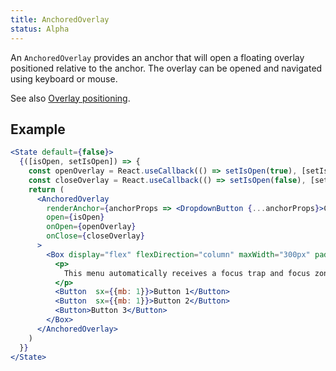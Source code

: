 ```yaml
---
title: AnchoredOverlay
status: Alpha
---
```


An `AnchoredOverlay` provides an anchor that will open a floating overlay positioned relative to the anchor.
The overlay can be opened and navigated using keyboard or mouse.

See also [Overlay positioning](/Overlay#positioning).

## Example

```jsx live
<State default={false}>
  {([isOpen, setIsOpen]) => {
    const openOverlay = React.useCallback(() => setIsOpen(true), [setIsOpen])
    const closeOverlay = React.useCallback(() => setIsOpen(false), [setIsOpen])
    return (
      <AnchoredOverlay
        renderAnchor={anchorProps => <DropdownButton {...anchorProps}>Click me to open</DropdownButton>}
        open={isOpen}
        onOpen={openOverlay}
        onClose={closeOverlay}
      >
        <Box display="flex" flexDirection="column" maxWidth="300px" padding={2}>
          <p>
            This menu automatically receives a focus trap and focus zone. Use up/down keys to navigate between buttons
          </p>
          <Button  sx={{mb: 1}}>Button 1</Button>
          <Button  sx={{mb: 1}}>Button 2</Button>
          <Button>Button 3</Button>
        </Box>
      </AnchoredOverlay>
    )
  }}
</State>
```
